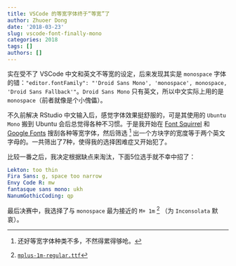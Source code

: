 ```yaml
---
title: VSCode 的等宽字体终于“等宽”了
author: Zhuoer Dong
date: '2018-03-23'
slug: vscode-font-finally-mono
categories: 2018
tags: []
authors: []
---
```


实在受不了 VSCode 中文和英文不等宽的设定，后来发现其实是 `monospace` 字体的错：`"editor.fontFamily": "'Droid Sans Mono', 'monospace', monospace, 'Droid Sans Fallback'"`。`Droid Sans Mono` 只有英文，所以中文实际上用的是 `monospace`（前者就像是个小傀儡）。

不久前解决 RStudio 中文输入后，感觉字体效果挺舒服的，可是其使用的 `Ubuntu Mono` 搬到 Ubuntu 会后总觉得各种不习惯。于是我开始在 [Font Squirrel](https://www.fontsquirrel.com/) 和 [Google Fonts
](https://fonts.google.com/) 搜刮各种等宽字体，然后筛选 ^[还好等宽字体种类不多，不然得累得够呛。] 出一个方块字的宽度等于两个英文字母的。一共筛出了7种，使得我的选择困难症又开始犯了。

比较一番之后，我决定根据缺点来淘汰，下面5位选手就不幸中招了：

```yaml
Lekton: too thin
Fira Sans: g, space too narrow 
Envy Code R: mw
fantasque sans mono: ukh
NanumGothicCoding: qp
```

最后决赛中，我选择了与 `monospace` 最为接近的 `M+ 1m` ^[[`mplus-1m-regular.ttf`](https://github.com/rayshan/mplus-fonts)] （为 `Inconsolata` 默哀）。





